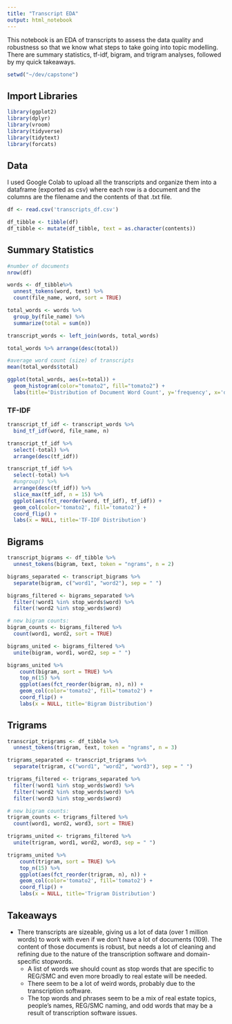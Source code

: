 ```yaml
---
title: "Transcript EDA"
output: html_notebook
---
```


This notebook is an EDA of transcripts to assess the data quality and robustness so that we know what steps to take going into topic modelling. There are summary statistics, tf-idf, bigram, and trigram analyses, followed by my quick takeaways. 

```r
setwd("~/dev/capstone")
```

## Import Libraries

```r
library(ggplot2)
library(dplyr)
library(vroom)
library(tidyverse)
library(tidytext)
library(forcats)
```

## Data

I used Google Colab to upload all the transcripts and organize them into a dataframe (exported as csv) where each row is a document and the columns are the filename and the contents of that .txt file. 

```r
df <- read.csv('transcripts_df.csv')
```

```r
df_tibble <- tibble(df)
df_tibble <- mutate(df_tibble, text = as.character(contents))
```

## Summary Statistics

```r
#number of documents
nrow(df)
```

```r
words <- df_tibble%>%
  unnest_tokens(word, text) %>%
  count(file_name, word, sort = TRUE)

total_words <- words %>% 
  group_by(file_name) %>% 
  summarize(total = sum(n))

transcript_words <- left_join(words, total_words)
```

```r
total_words %>% arrange(desc(total))
```

```r
#average word count (size) of transcripts
mean(total_words$total)
```

```r
ggplot(total_words, aes(x=total)) + 
  geom_histogram(color="tomato2", fill="tomato2") + 
  labs(title='Distribution of Document Word Count', y='frequency', x='document word count')
```

### TF-IDF

```r
transcript_tf_idf <- transcript_words %>%
  bind_tf_idf(word, file_name, n)
```

```r
transcript_tf_idf %>%
  select(-total) %>%
  arrange(desc(tf_idf))
```

```r
transcript_tf_idf %>%
  select(-total) %>%
  #ungroup() %>%
  arrange(desc(tf_idf)) %>%
  slice_max(tf_idf, n = 15) %>%
  ggplot(aes(fct_reorder(word, tf_idf), tf_idf)) +
  geom_col(color='tomato2', fill='tomato2') +
  coord_flip() +
  labs(x = NULL, title='TF-IDF Distribution')
```


## Bigrams

```r
transcript_bigrams <- df_tibble %>%
  unnest_tokens(bigram, text, token = "ngrams", n = 2)
```

```r
bigrams_separated <- transcript_bigrams %>%
  separate(bigram, c("word1", "word2"), sep = " ")

bigrams_filtered <- bigrams_separated %>%
  filter(!word1 %in% stop_words$word) %>%
  filter(!word2 %in% stop_words$word)

# new bigram counts:
bigram_counts <- bigrams_filtered %>% 
  count(word1, word2, sort = TRUE)

bigrams_united <- bigrams_filtered %>%
  unite(bigram, word1, word2, sep = " ")
```

```r
bigrams_united %>%
    count(bigram, sort = TRUE) %>%
    top_n(15) %>%
    ggplot(aes(fct_reorder(bigram, n), n)) +
    geom_col(color='tomato2', fill='tomato2') +
    coord_flip() +
    labs(x = NULL, title='Bigram Distribution')
```

## Trigrams

```r
transcript_trigrams <- df_tibble %>%
  unnest_tokens(trigram, text, token = "ngrams", n = 3)
```

```r
trigrams_separated <- transcript_trigrams %>%
  separate(trigram, c("word1", "word2", "word3"), sep = " ")

trigrams_filtered <- trigrams_separated %>%
  filter(!word1 %in% stop_words$word) %>%
  filter(!word2 %in% stop_words$word) %>%
  filter(!word3 %in% stop_words$word) 

# new bigram counts:
trigram_counts <- trigrams_filtered %>% 
  count(word1, word2, word3, sort = TRUE)

trigrams_united <- trigrams_filtered %>%
  unite(trigram, word1, word2, word3, sep = " ")
```

```r
trigrams_united %>%
    count(trigram, sort = TRUE) %>%
    top_n(15) %>%
    ggplot(aes(fct_reorder(trigram, n), n)) +
    geom_col(color='tomato2', fill='tomato2') +
    coord_flip() +
    labs(x = NULL, title='Trigram Distribution')
```

## Takeaways
* There transcripts are sizeable, giving us a lot of data (over 1 million words) to work with even if we don't have a lot of documents (109). The content of those documents is robust, but needs a lot of cleaning and refining due to the nature of the transcription software and domain-specific stopwords.  
  * A list of words we should count as stop words that are specific to REG/SMC and even more broadly to real estate will be needed. 
  * There seem to be a lot of weird words, probably due to the transcription software. 
  * The top words and phrases seem to be a mix of real estate topics, people's names, REG/SMC naming, and odd words that may be a result of transcription software issues. 


